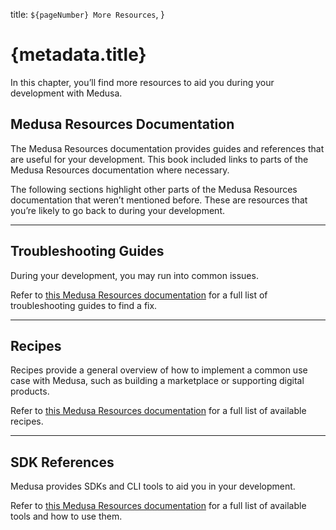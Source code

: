   title: `${pageNumber} More Resources`,
}

# {metadata.title}

In this chapter, you’ll find more resources to aid you during your development with Medusa.

## Medusa Resources Documentation

The Medusa Resources documentation provides guides and references that are useful for your development. This book included links to parts of the Medusa Resources documentation where necessary.

The following sections highlight other parts of the Medusa Resources documentation that weren’t mentioned before. These are resources that you’re likely to go back to during your development.

---

## Troubleshooting Guides

During your development, you may run into common issues.

Refer to [this Medusa Resources documentation](!resources!/troubleshooting) for a full list of troubleshooting guides to find a fix.

---

## Recipes

Recipes provide a general overview of how to implement a common use case with Medusa, such as building a marketplace or supporting digital products.

Refer to [this Medusa Resources documentation](!resources!#recipes) for a full list of available recipes.

---

## SDK References

Medusa provides SDKs and CLI tools to aid you in your development.

Refer to [this Medusa Resources documentation](!resources!#sdks-and-tools) for a full list of available tools and how to use them.
